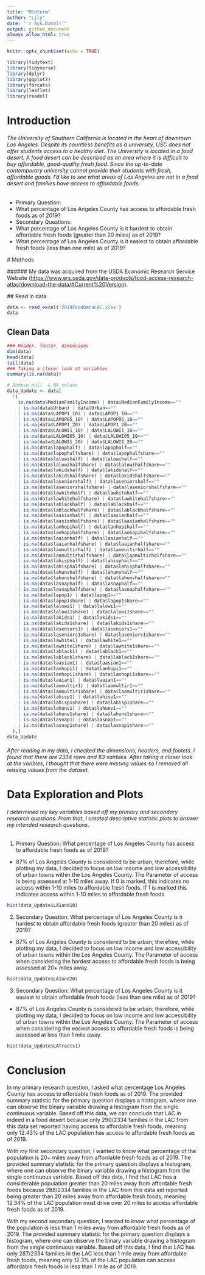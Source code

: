 ```yaml
---
title: "Midterm"
author: "Lily"
date: "`r Sys.Date()`"
output: github_document
always_allow_html: true
---
```

  
  ```r
knitr::opts_chunk$set(echo = TRUE)

```

```r
library(tidytext)
library(tidyverse)
library(dplyr)
library(ggplot2)
library(forcats)
library(leaflet)
library(readxl)
```

# Introduction

###### The University of Southern California is located in the heart of downtown Los Angeles. Despite its countless benefits as a university, USC does not offer students access to a healthy diet. The University is located in a food desert. A food desert can be described as an area where it is difficult to buy affordable, good-quality fresh food. Since the up-to-date contemporary university cannot provide their students with fresh, affordable goods, I'd like to see what areas of Los Angeles are not in a food desert and families have access to affordable foods.

-   Primary Question:
  -   What percentage of Los Angeles County has access to affordable fresh foods as of 2019?
  -   Secondary Questions:
  -   What percentage of Los Angeles County is it hardest to obtain affordable fresh foods (greater than 20 miles) as of 2019?
  -   What percentage of Los Angeles County is it easiest to obtain affordable fresh foods (less than one mile) as of 2019?
  
  # Methods
  
  ###### My data was acquired from the USDA Economic Research Service Website (<https://www.ers.usda.gov/data-products/food-access-research-atlas/download-the-data/#Current%20Version>).
  
  ## Read in data
  
  ```r
data <- read_excel('2019FoodDataLAC.xlsx')
data
```
## Clean Data
```r
### Header, footer, dimensions 
dim(data)
head(data)
tail(data)
### Taking a closer look at variables 
summary(is.na(data))
```
```r
# Remove null  & NA values
data_Update <- data[
  !(
    is.na(data$MedianFamilyIncome) | data$MedianFamilyIncome==""
    | is.na(data$Urban) | data$Urban==""
    | is.na(data$LAPOP1_10) | data$LAPOP1_10==""
    | is.na(data$LAPOP05_10) | data$LAPOP05_10==""
    | is.na(data$LAPOP1_20) | data$LAPOP1_20==""
    | is.na(data$LALOWI1_10) | data$LALOWI1_10==""
    | is.na(data$LALOWI05_10) | data$LALOWI05_10==""
    | is.na(data$LALOWI1_20) | data$LALOWI1_20==""
    | is.na(data$lapophalf) | data$lapophalf==""
    | is.na(data$lapophalfshare) | data$lapophalfshare==""
    | is.na(data$lalowihalf) | data$lalowihalf==""
    | is.na(data$lalowihalfshare) | data$lalowihalfshare==""
    | is.na(data$lakidshalf) | data$lakidshalf==""
    | is.na(data$lakidshalfshare) | data$lakidshalfshare==""
    | is.na(data$laseniorshalf) | data$laseniorshalf==""
    | is.na(data$laseniorshalfshare) | data$laseniorshalfshare==""
    | is.na(data$lawhitehalf) | data$lawhitehalf==""
    | is.na(data$lawhitehalfshare) | data$lawhitehalfshare==""
    | is.na(data$lablackhalf) | data$lablackhalf==""
    | is.na(data$lablackhalfshare) | data$lablackhalfshare==""
    | is.na(data$laasianhalf) | data$laasianhalf==""
    | is.na(data$laasianhalfshare) | data$laasianhalfshare==""
    | is.na(data$lanhopihalf) | data$lanhopihalf==""
    | is.na(data$lanhopihalfshare) | data$lanhopihalfshare==""
    | is.na(data$laaianhalf) | data$laaianhalf==""
    | is.na(data$laaianhalfshare) | data$laaianhalfshare==""
    | is.na(data$laomultirhalf) | data$laomultirhalf==""
    | is.na(data$laomultirhalfshare) | data$laomultirhalfshare==""
    | is.na(data$lahisphalf) | data$lahisphalf==""
    | is.na(data$lahisphalfshare) | data$lahisphalfshare==""
    | is.na(data$lahunvhalf) | data$lahunvhalf==""
    | is.na(data$lahunvhalfshare) | data$lahunvhalfshare==""
    | is.na(data$lasnaphalf) | data$lasnaphalf==""
    | is.na(data$lasnaphalfshare) | data$lasnaphalfshare==""
    | is.na(data$lapop1) | data$lapop1==""
    | is.na(data$lapop1share) | data$lapop1share==""
    | is.na(data$lalowi1) | data$lalowi1==""
    | is.na(data$lalowi1share) | data$lalowi1share==""
    | is.na(data$lakids1) | data$lakids1==""
    | is.na(data$lakids1share) | data$lakids1share==""
    | is.na(data$laseniors1) | data$laseniors1==""
    | is.na(data$laseniors1share) | data$laseniors1share==""
    | is.na(data$lawhite1) | data$lawhite1==""
    | is.na(data$lawhite1share) | data$lawhite1share==""
    | is.na(data$lablack1) | data$lablack1==""
    | is.na(data$lablack1share) | data$lablack1share==""
    | is.na(data$laasian1) | data$laasian1==""
    | is.na(data$lanhopi1) | data$lanhopi1==""
    | is.na(data$lanhopi1share) | data$lanhopi1share==""
    | is.na(data$laaian1) | data$laaian1==""
    | is.na(data$laomultir1) | data$laomultir1==""
    | is.na(data$laomultir1share) | data$laomultir1share==""
    | is.na(data$lahisp1) | data$lahisp1==""
    | is.na(data$lahisp1share) | data$lahisp1share==""
    | is.na(data$lahunv1) | data$lahunv1==""
    | is.na(data$lahunv1share) | data$lahunv1share==""
    | is.na(data$lasnap1) | data$lasnap1==""
    | is.na(data$lasnap1share) | data$lasnap1share==""
  ),]
data_Update
```
###### After reading in my data, I checked the dimensions, headers, and footets. I found that there are 2334 rows and 83 vairbles. After taking a closer look at the varibles, I thought that there were missing values so I removed all missing values from the dataset. 

# Data Exploration and Plots
###### I determined my key variables based off my primary and secondary research questions. From that, I created descriptive statistic plots to answer my intended research questions. 

1. Primary Question: What percentage of Los Angeles County has access to affordable fresh foods as of 2019?
  - 87% of Los Angeles County is considered to be urban; therefore, while plotting my data, I decided to focus on low income and low accessibility of urban towns within the Los Angeles County. The Parameter of access is being assessed at 1-10 miles away. If 0 is marked, this indicates no access within 1-10 miles to affordable fresh foods. If 1 is marked this indicates access within 1-10 miles to affordable fresh foods
```r
hist(data_Update$LA1and10)
``` 

2. Secondary Question: What percentage of Los Angeles County is it hardest to obtain affordable fresh foods (greater than 20 miles) as of 2019?
  - 87% of Los Angeles County is considered to be urban; therefore, while plotting my data, I decided to focus on low income and low accessibility of urban towns within the Los Angeles County. The Parameter of access when considering the hardest access to affordable fresh foods is being assessed at 20+ miles away.
```r
hist(data_Update$LA1and20)
```

3. Secondary Question: What percentage of Los Angeles County is it easiest to obtain affordable fresh foods (less than one mile) as of 2019?
  - 87% of Los Angeles County is considered to be urban; therefore, while plotting my data, I decided to focus on low income and low accessibility of urban towns within the Los Angeles County. The Parameter of access when considering the easiest access to affordable fresh foods is being assessed at less than 1 mile away.
```r
hist(data_Update$LATracts1)
```



# Conclusion
In my primary research question, I asked what percentage Los Angeles County has access to affordable fresh foods as of 2019. The provided summary statistic for the primary question displays a histogram, where one can observe the binary variable drawing a histogram from the single continuous variable. Based off this data, we can conclude that LAC in indeed in a food desert because only 290/2334 families in the LAC from this data set reported having access to affordable fresh foods, meaning only 12.43% of the LAC population has access to affordable fresh foods as of 2019. 

With my first secondary question, I wanted to know what percentage of the population is 20+ miles away from affordable fresh foods as of 2019. The provided summary statistic for the primary question displays a histogram, where one can observe the binary variable drawing a histogram from the single continuous variable. Based off this data, I find that LAC has a considerable population greater than 20 miles away from affordable fresh foods because 288/2334 families in the LAC from this data set reported being greater than 20 miles away from affordable fresh foods, meaning 12.34% of the LAC population must drive over 20 miles to access affordable fresh foods as of 2019. 

With my second secondary question, I wanted to know what percentage of the population is less than 1 miles away from affordable fresh foods as of 2019. The provided summary statistic for the primary question displays a histogram, where one can observe the binary variable drawing a histogram from the single continuous variable. Based off this data, I find that LAC has only 287/2334 families in the LAC less than 1 mile away from affordable fresh foods, meaning only 12.3% of the LAC population can access affordable fresh foods in less than 1 mile as of 2019. 
